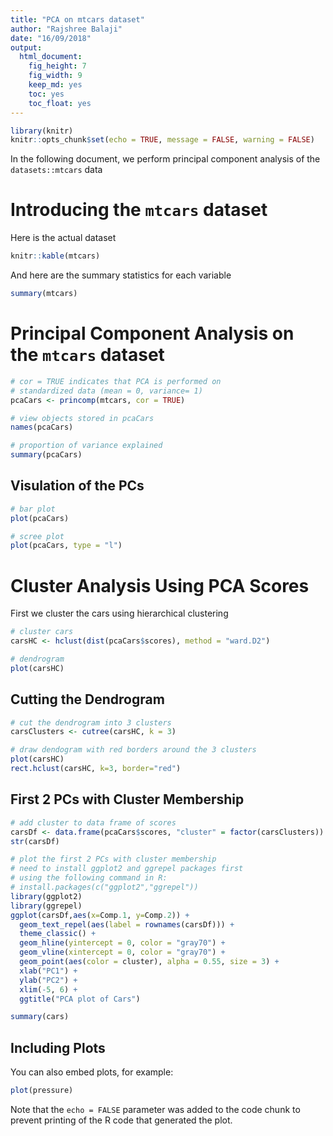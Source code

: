 ```yaml
---
title: "PCA on mtcars dataset"
author: "Rajshree Balaji"
date: "16/09/2018"
output:
  html_document:
    fig_height: 7
    fig_width: 9
    keep_md: yes
    toc: yes
    toc_float: yes
---
```


```r
library(knitr)
knitr::opts_chunk$set(echo = TRUE, message = FALSE, warning = FALSE)

```

In the following document, we perform principal component analysis of the `datasets::mtcars` data

# Introducing the `mtcars` dataset

Here is the actual dataset

```r
knitr::kable(mtcars)
```

And here are the summary statistics for each variable

```r
summary(mtcars)
```



# Principal Component Analysis on the `mtcars` dataset

```r
# cor = TRUE indicates that PCA is performed on 
# standardized data (mean = 0, variance= 1)
pcaCars <- princomp(mtcars, cor = TRUE)

# view objects stored in pcaCars
names(pcaCars)

# proportion of variance explained
summary(pcaCars)
```

## Visulation of the PCs

```r
# bar plot
plot(pcaCars)

# scree plot
plot(pcaCars, type = "l")

```


# Cluster Analysis Using PCA Scores

First we cluster the cars using hierarchical clustering

```r
# cluster cars
carsHC <- hclust(dist(pcaCars$scores), method = "ward.D2")

# dendrogram
plot(carsHC)

```


## Cutting the Dendrogram

```r
# cut the dendrogram into 3 clusters
carsClusters <- cutree(carsHC, k = 3)

# draw dendogram with red borders around the 3 clusters 
plot(carsHC)
rect.hclust(carsHC, k=3, border="red")
```


## First 2 PCs with Cluster Membership

```r
# add cluster to data frame of scores
carsDf <- data.frame(pcaCars$scores, "cluster" = factor(carsClusters))
str(carsDf)

# plot the first 2 PCs with cluster membership
# need to install ggplot2 and ggrepel packages first
# using the following command in R: 
# install.packages(c("ggplot2","ggrepel"))
library(ggplot2)
library(ggrepel)
ggplot(carsDf,aes(x=Comp.1, y=Comp.2)) +
  geom_text_repel(aes(label = rownames(carsDf))) +
  theme_classic() +
  geom_hline(yintercept = 0, color = "gray70") +
  geom_vline(xintercept = 0, color = "gray70") +
  geom_point(aes(color = cluster), alpha = 0.55, size = 3) +
  xlab("PC1") +
  ylab("PC2") + 
  xlim(-5, 6) + 
  ggtitle("PCA plot of Cars")
```



```r
summary(cars)
```

## Including Plots

You can also embed plots, for example:

```r
plot(pressure)
```

Note that the `echo = FALSE` parameter was added to the code chunk to prevent printing of the R code that generated the plot.
